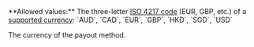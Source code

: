 <ParamField query="Currency" type="string" required>
**Allowed values:** The three-letter <a href="/api-reference/overview/data-formats" target="_blank">ISO 4217 code</a> (EUR, GBP, etc.) of a <a href="/guides/currencies" target="_blank">supported currency</a>: `AUD`, `CAD`, `EUR`, `GBP`,  `HKD`, `SGD`, `USD`

The currency of the payout method.
</ParamField>